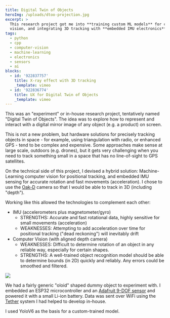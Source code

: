 ```yaml
---
title: Digital Twin of Objects
heroImg: /uploads/dtoo-projection.jpg
excerpt: >
  This research project got me into **training custom ML models** for computer
  vision, and integrating 3D tracking with **embedded IMU electronics**.
tags:
  - python
  - cpp
  - computer-vision
  - machine-learning
  - electronics
  - sensors
  - ai
blocks:
  - id: '922837757'
    title: X-ray effect with 3D tracking
    _template: vimeo
  - id: '922836774'
    title: UX for Digital Twin of Objects
    _template: vimeo
---
```


This was an "experiment" or in-house research project, tentatively named "Digital Twin of Objects". The idea was to explore how to represent and interact with a digital mirror image of any object (e.g. a product) on screen.

This is not a new problem, but hardware solutions for precisely tracking objects in space - for example, using triangulation with radio, or enhanced GPS - tend to be complex and expensive. Some approaches make sense at large scale, outdoors (e.g. drones), but it gets very challenging when you need to track something small in a space that has no line-of-sight to GPS satellites.

On the technical side of this project, I devised a hybrid solution: Machine-Learning computer vision for positional tracking, and embedded IMU sensing for accurate rotation and fast movements (acceleration). I chose to use the [Oak-D](https://shop.luxonis.com/products/oak-d) camera so that I would be able to track in 3D (including "depth").

Working like this allowed the technologies to complement each other:

* IMU (accelerometers plus magnetometer/gyro)
  * STRENGTHS: Accurate and fast rotational data, highly sensitive for small movements (acceleration)
  * WEAKNESSES: Attempting to add acceleration over time for positional tracking ("dead reckoning") will inevitably drift
* Computer Vision (with aligned depth camera)
  * WEAKNESSES: Difficult to determine rotation of an object in any reliable way, especially for certain shapes.
  * STRENGTHS: A well-trained object recognition model should be able to determine bounds (in 2D) quickly and reliably. Any errors could be smoothed and filtered.

![](/uploads/dtoo-object-bounds.jpg)

We had a fairly generic "oloid" shaped dummy object to experiment with. I embedded an ESP32 microcontroller and an [Adafruit 9-DOF sensor](https://www.adafruit.com/product/2472) and powered it with a small Li-ion battery. Data was sent over WiFi using the [Tether](Tether-an-in-house-system-to-make-interactive-installations-easier) system I had helped to develop in-house.

I used YoloV6 as the basis for a custom-trained model.

